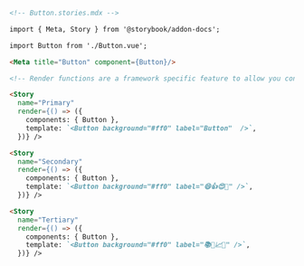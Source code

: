 ```md
<!-- Button.stories.mdx -->

import { Meta, Story } from '@storybook/addon-docs';

import Button from './Button.vue';

<Meta title="Button" component={Button}/>

<!-- Render functions are a framework specific feature to allow you control on how the component renders -->

<Story 
  name="Primary"
  render={() => ({
    components: { Button },
    template: `<Button background="#ff0" label="Button"  />`,
  })} />

<Story
  name="Secondary"
  render={() => ({
    components: { Button },
    template: `<Button background="#ff0" label="😄👍😍💯" />`,
  })} />

<Story
  name="Tertiary"
  render={() => ({
    components: { Button },
    template: `<Button background="#ff0" label="📚📕📈🤓" />`,
  })} />
```